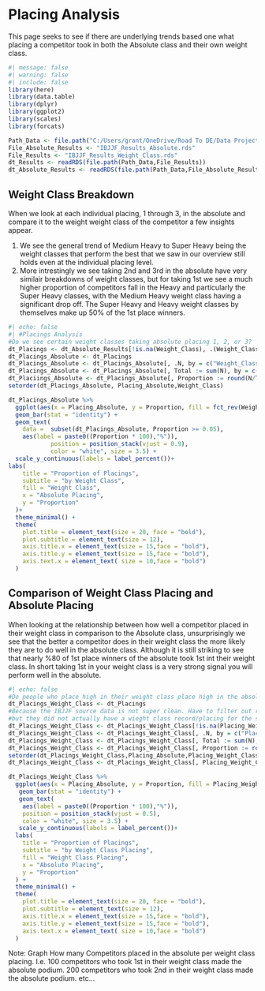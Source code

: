 # Placing Analysis

This page seeks to see if there are underlying trends based one what placing a competitor took in both the Absolute class and their own weight class.

```r
#| message: false
#| warning: false
#| include: false
library(here)
library(data.table)
library(dplyr)
library(ggplot2)
library(scales)
library(forcats)

Path_Data <- file.path("C:/Users/grant/OneDrive/Road To DE/Data Projects/BJJ Absolute Class Analysis/data")
File_Absolute_Results <- "IBJJF_Results_Absolute.rds"
File_Results <- "IBJJF_Results_Weight_Class.rds"
dt_Results <- readRDS(file.path(Path_Data,File_Results))
dt_Absolute_Results <- readRDS(file.path(Path_Data,File_Absolute_Results))

```

## Weight Class Breakdown

When we look at each individual placing, 1 through 3, in the absolute and compare it to the weight weight class of the competitor a few insights appear.

1.  We see the general trend of Medium Heavy to Super Heavy being the weight classes that perform the best that we saw in our overview still holds even at the individual placing level.
2.  More intrestingly we see taking 2nd and 3rd in the absolute have very similair breakdowns of weight classes, but for taking 1st we see a much higher proportion of competitors fall in the Heavy and particularly the Super Heavy classes, with the Medium Heavy weight class having a significant drop off. The Super Heavy and Heavy weight classes by themselves make up 50% of the 1st place winners.\

```r
#| echo: false
#| #Placings Analysis
#Do we see certain weight classes taking absolute placing 1, 2, or 3?
dt_Placings <- dt_Absolute_Results[!is.na(Weight_Class), .(Weight_Class,Placing_Absolute,Placing_Weight_Class)]
dt_Placings_Absolute <- dt_Placings
dt_Placings_Absolute <- dt_Placings_Absolute[, .N, by = c("Weight_Class", "Placing_Absolute")]
dt_Placings_Absolute <- dt_Placings_Absolute[, Total := sum(N), by = c("Placing_Absolute")]
dt_Placiings_Absolute <- dt_Placings_Absolute[, Proportion := round(N/Total,3) ]
setorder(dt_Placings_Absolute, Placing_Absolute,Weight_Class)

dt_Placings_Absolute %>%
  ggplot(aes(x = Placing_Absolute, y = Proportion, fill = fct_rev(Weight_Class)))+
  geom_bar(stat = "identity") +
  geom_text(
    data =  subset(dt_Placings_Absolute, Proportion >= 0.05),
    aes(label = paste0((Proportion * 100),"%")),
            position = position_stack(vjust = 0.9),
            color = "white", size = 3.5) +
  scale_y_continuous(labels = label_percent())+
labs(
    title = "Proportion of Placings",
    subtitle = "by Weight Class",
    fill = "Weight Class",
    x = "Absolute Placing",
    y = "Proportion"
  )+
  theme_minimal() +
  theme(
    plot.title = element_text(size = 20, face = "bold"),
    plot.subtitle = element_text(size = 12),
    axis.title.x = element_text(size = 15,face = "bold"),
    axis.title.y = element_text(size = 15,face = "bold"),
    axis.text.x = element_text( size = 10,face = "bold")
  )
```

## Comparison of Weight Class Placing and Absolute Placing

When looking at the relationship between how well a competitor placed in their weight class in comparison to the Absolute class, unsurprisingly we see that the better a competitor does in their weight class the more likely they are to do well in the absolute class. Although it is still striking to see that nearly %80 of 1st place winners of the absolute took 1st int their weight class. In short taking 1st in your weight class is a very strong signal you will perform well in the absolute.

```r
#| echo: false
#Do people who place high in their weight class place high in the absolute or does it not matter?
dt_Placings_Weight_Class <- dt_Placings
#Because the IBJJF source data is not super clean. Have to filter out records where I was able to get a Weight class for a competitor based on another years results
#but they did not actually have a wieght class record/placing for the specific tournament/observation.
dt_Placings_Weight_Class <- dt_Placings_Weight_Class[!is.na(Placing_Weight_Class)]
dt_Placings_Weight_Class <- dt_Placings_Weight_Class[, .N, by = c("Placing_Weight_Class", "Placing_Absolute")]
dt_Placings_Weight_Class <- dt_Placings_Weight_Class[, Total := sum(N), by = c("Placing_Absolute")]
dt_Placings_Weight_Class <- dt_Placings_Weight_Class[, Proportion := round(N/Total,3) ]
setorder(dt_Placings_Weight_Class,Placing_Absolute,Placing_Weight_Class)
dt_Placings_Weight_Class <- dt_Placings_Weight_Class[, Placing_Weight_Class := factor(Placing_Weight_Class, levels = c(3,2,1))]

dt_Placings_Weight_Class %>%
  ggplot(aes(x = Placing_Absolute, y = Proportion, fill = Placing_Weight_Class))+
   geom_bar(stat = "identity") +
   geom_text(
    aes(label = paste0((Proportion * 100),"%")),
    position = position_stack(vjust = 0.5),
    color = "white", size = 3.5) +
   scale_y_continuous(labels = label_percent())+
  labs(
    title = "Proportion of Placings",
    subtitle = "by Weight Class Placing",
    fill = "Weight Class Placing",
    x = "Absolute Placing",
    y = "Proportion"
  ) +
  theme_minimal() +
  theme(
    plot.title = element_text(size = 20, face = "bold"),
    plot.subtitle = element_text(size = 12),
    axis.title.x = element_text(size = 15,face = "bold"),
    axis.title.y = element_text(size = 15,face = "bold"),
    axis.text.x = element_text( size = 10,face = "bold")
  )
```

Note: Graph How many Competitors placed in the absolute per weight class placing. I.e. 100 competitors who took 1st in their weight class made the absolute podium. 200 competitors who took 2nd in their weight class made the absolute podium. etc...
